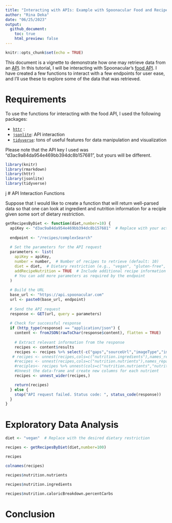 ```yaml
---
title: "Interacting with APIs: Example with Spoonacular Food and Recipe API"
author: "Rina Deka"
date: "06/25/2023"
output: 
  github_document:
    toc: true
    html_preview: false
---
```


```r
knitr::opts_chunk$set(echo = TRUE)
```


This document is a vignette to demonstrate how one may retrieve data from an [API](https://www.redhat.com/en/topics/api/what-are-application-programming-interfaces). In this tutorial, I will be interacting with Spoonacular's [food API](https://spoonacular.com/food-api/docs). I have created a few functions to interact with a few endpoints for user ease, and I'll use these to explore some of the data that was retrieved. 


# Requirements 

To use the functions for interacting with the food API, I used the following packages:

- [`httr`](https://cran.r-project.org/web/packages/httr/index.html) : 
- [`jsonlite`](https://cran.r-project.org/web/packages/jsonlite/): API interaction
- [`tidyverse`](https://www.tidyverse.org/): tons of useful features for data manipulation and visualization

Please note that the API key I used was "d3ac9a84da954e469bb394dc8b157681", but yours will be different.


```r
library(knitr)
library(rmarkdown)
library(httr)
library(jsonlite)
library(tidyverse)
```

j
# API Interaction Functions

Suppose that I would like to create a function that will return well-parsed data so that one can look at ingredient and nutrition information for a reciple given some sort of dietary restriction. 

```r
getRecipesByDiet <- function(diet,number=10) {
  apiKey <- "d3ac9a84da954e469bb394dc8b157681"  # Replace with your actual API key
  
  endpoint <- "/recipes/complexSearch"
  
  # Set the parameters for the API request
  parameters <- list(
    apiKey = apiKey,
    number = number,  # Number of recipes to retrieve (default: 10)
    diet = diet,  # Dietary restriction (e.g., "vegan", "gluten-free", "keto")
    addRecipeNutrition = TRUE  # Include additional recipe information
    # You can add more parameters as required by the endpoint
  )
  
  # Build the URL
  base_url <- "https://api.spoonacular.com"
  url <- paste0(base_url, endpoint)
  
  # Send the API request
  response <- GET(url, query = parameters)
  
  # Check for successful response
  if (http_type(response) == "application/json") {
    content <- fromJSON(rawToChar(response$content), flatten = TRUE)
    
    # Extract relevant information from the response
    recipes <- content$results
    recipes <- recipes %>% select(-c("gaps","sourceUrl","imageType","image","analyzedInstructions","license","spoonacularSourceUrl","creditsText","author"))
   # recipes <- unnest(recipes,cols=c("nutrition.ingredients"),names_repair = "unique")
    #recipes <- unnest(recipes,cols=c("nutrition.nutrients"),names_repair = "unique")
    #reciples<- recipes %>% unnest(cols=c("nutrition.nutrients","nutrition.properties","nutrition.flavonoids","nutrition.ingredients"),names_repair="unique")
    #Unnest the data-frame and create new columns for each nutrient
    recipes <- unnest_wider(recipes,)

    return(recipes)
  } else {
    stop("API request failed. Status code: ", status_code(response))
  }
}
```



# Exploratory Data Analysis 


```r
diet <- "vegan"  # Replace with the desired dietary restriction

recipes <- getRecipesByDiet(diet,number=100)

recipes
```


```r
colnames(recipes)
```

```r
recipes$nutrition.nutrients
```


```r
recipes$nutrition.ingredients
```

```r
recipes$nutrition.caloricBreakdown.percentCarbs
```


# Conclusion 





